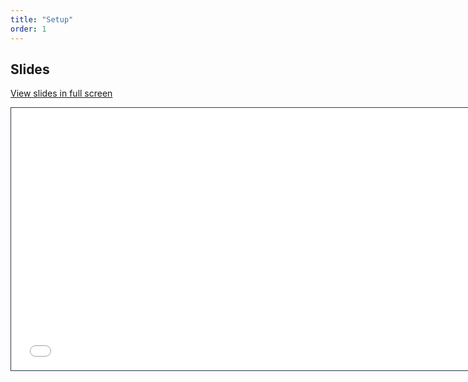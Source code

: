 ```yaml
---
title: "Setup"
order: 1
---
```


## Slides

[View slides in full screen](1-setup.qmd)

```{=html}
<iframe class="slide-deck" src="1-setup.html" height="420" width="747" style="border: 1px solid #2e3846;"></iframe>
```

